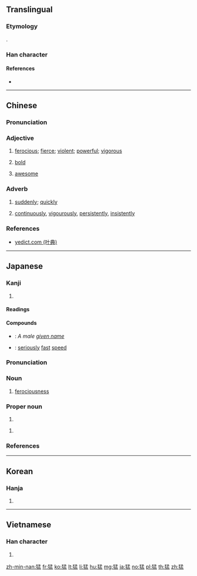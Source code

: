 {{also|勐}}
==Translingual==

===Etymology===
{{Han compound|犬|alt1=犭|孟|ls=psc|c1=s|c2=p}}.

===Han character===
{{Han char|rn=94|rad=犬|as=08|sn=11|four=47217|canj=KHNDT|ids=⿰犭孟}}

====References====
* {{Han ref|kx=0713.260|dkj=20498|dj=1125.190|hdz=21354.220|uh=731B|ud=29467|bh=B272|bd=45682}}

----

==Chinese==
{{zh-forms}}

===Pronunciation===
{{zh-pron
|m=měng
|c=maang5
|h=pfs=mâng
|mn=béng/mé
|mn_note=béng - literary; mé - vernacular
|cat=a,adv
}}

===Adjective===
{{zh-adj}}

# [[ferocious]]; [[fierce]]; [[violent]]; [[powerful]]; [[vigorous]]
#: {{zh-usex|風 吹 得{de} 很 猛。|The wind is blowing very '''hard'''.}}
#: {{zh-x|猛獸|'''ferocious''' beast}}
# [[bold]]
#: {{zh-x|勇猛|bold}}
# {{label|zh|slang}} [[awesome]]

===Adverb===
{{zh-adv}}

# [[suddenly]]; [[quickly]]
# {{lb|zh|Cantonese}} [[continuously]], [[vigourously]], [[persistently]], [[insistently]]
#: {{zh-usex|佢 猛 打機，都 唔 記得 要 食飯。|He gamed as if there were no tomorrow, such that he even forgot to eat.|C}}
#: {{zh-usex|十 個 女仔，九 個 話 咪{mai5}，明明 係 制，猛 話 唔係|Out of ten girls, nine said no. [They're] obviously willing, [but they] kept saying no.|C|ref={{w|Samuei Hui}}, {{lang|zh|十個女仔}}}}

===References===
* [http://yedict.com/htm/73/731B.htm yedict.com (叶典)]

----

==Japanese==

===Kanji===
{{ja-kanji|grade=c|rs=犬08}}

# {{defn|lang=ja|sort=犬08}}

====Readings====
{{ja-readings|goon=[[もう]] (mō)|kanon=[[ぼう]] (bō)|kun=[[たけし]] (takeshi)}}

====Compounds====
{{der-top|Compounds}}
* {{ja-r|猛丸|^たけまる}}: ''A male [[given name]]''
* {{ja-r|猛速|もうそく}}: [[seriously]] [[fast]] [[speed]]
{{der-bottom}}

{{ja-kanjitab|もう|yomi=o}}

===Pronunciation===
{{ja-pron|yomi=goon|もう|acc=1|acc_ref=NHK}}

===Noun===
{{ja-noun|もう|hhira=まう}}

# [[ferociousness]]

===Proper noun===
{{ja-pos|proper|たけし}}

# {{given name|male|lang=ja|sort=たけし}}

{{ja-pos|proper|たける}}

# {{given name|male|lang=ja|sort=たける}}

===References===
<references/>

----

==Korean==

===Hanja===
{{ko-hanja|hangeul=맹|eumhun=|rv=maeng|mr=maeng|y=mayng}}

# {{defn|lang=ko|sort=犬08}}

----

==Vietnamese==

===Han character===
{{vi-hantu|[[mãnh]], [[mạnh]]|rs=犬08}}

# {{defn|lang=vi|sort=犬08}}

[[zh-min-nan:猛]]
[[fr:猛]]
[[ko:猛]]
[[lt:猛]]
[[li:猛]]
[[hu:猛]]
[[mg:猛]]
[[ja:猛]]
[[no:猛]]
[[pl:猛]]
[[th:猛]]
[[zh:猛]]